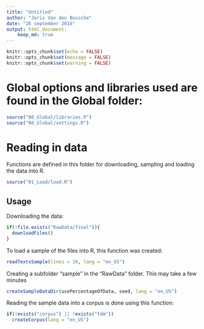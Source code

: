 ```yaml
---
title: "Untitled"
author: "Joris Van den Bossche"
date: "26 september 2016"
output: html_document:
    keep_md: true
---
```


```r
knitr::opts_chunk$set(echo = FALSE)
knitr::opts_chunk$set(message = FALSE)
knitr::opts_chunk$set(warning = FALSE)
```

# Global options and libraries used are found in the Global folder:
```r
source("00_Global/libraries.R")
source("00_Global/settings.R")
```


# Reading in data
Functions are defined in this folder for downloading, sampling and loading the data into R.
```r
source("01_Load/load.R")
```

## Usage
Downloading the data:
```r
if(!file.exists("RawData/final")){
  downloadFiles()
}
```

To load a sample of the files into R, this function was created:
```r
readTextsSample(lines = 10, lang = "en_US")
```


Creating a subfolder "sample" in the "RawData" folder. This may take a few minutes
```r
createSampleDataDir(usePercentageOfData, seed, lang = "en_US")
```

Reading the sample data into a corpus is done using this function:
```r
if(!exists("corpus") || !exists("tdm"))
  createCorpus(lang = "en_US")
```

